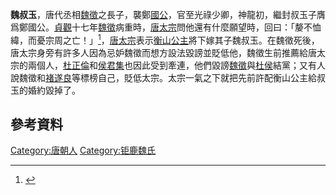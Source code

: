 {{Tone|time=2020-12-24T10:12:50+00:00}}
'''魏叔玉'''，唐代丞相[[魏徵|魏徵]]之長子，襲鄭[[国公|國公]]，官至光祿少卿，神龍初，繼封叔玉子膺爲鄭國公。[[貞觀_(唐朝)|貞觀]]十七年[[魏徵|魏徵]]病重時，[[唐太宗|唐太宗]]問他還有什麼願望時，回曰：「嫠不恤緯，而憂宗周之亡！」<ref>{{Cite web|title=新唐書/卷097 - 维基文库，自由的图书馆|url=https://zh.wikisource.org/wiki/%E6%96%B0%E5%94%90%E6%9B%B8/%E5%8D%B7097|accessdate=2020-12-05|work=zh.wikisource.org}}</ref>，[[唐太宗|唐太宗]]表示[[新城公主|衡山公主]]將下嫁其子魏叔玉。在魏徵死後，唐太宗身旁有許多人因為忌妒魏徵而想方設法毀謗並貶低他，魏徵生前推薦給唐太宗的兩個人，[[杜正倫|杜正倫]]和[[侯君集|侯君集]]也因此受到牽連，他們毀謗[[魏徵|魏徵]]與[[杜侯|杜侯]]結黨；又有人說魏徵和[[褚遂良|褚遂良]]等標榜自己，貶低太宗。太宗一氣之下就把先前許配衡山公主給叔玉的婚約毀掉了。

== 參考資料 ==
{{reflist}}

[[Category:唐朝人|Category:唐朝人]]
[[Category:钜鹿魏氏|Category:钜鹿魏氏]]